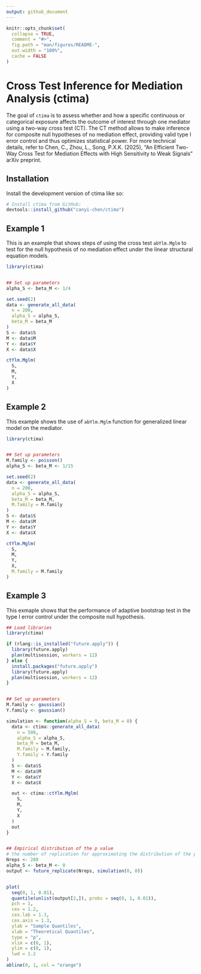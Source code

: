 ```yaml
---
output: github_document
---
```



<!-- README.md is generated from README.Rmd. Please edit that file -->

```r
knitr::opts_chunk$set(
  collapse = TRUE,
  comment = "#>",
  fig.path = "man/figures/README-",
  out.width = "100%",
  cache = FALSE
)
```

# Cross Test Inference for Mediation Analysis (ctima)

<!-- badges: start -->

<!-- badges: end -->

The goal of `ctima` is to assess whether and how a specific continuous or categorical exposure affects the outcome of interest through one mediator using a two-way cross test (CT). The CT method allows to make inference for composite null hypotheses of no mediation effect, providing valid type I error control and thus optimizes statistical power. For more technical details, refer to Chen, C., Zhou, L., Song, P.X.K. (2025), "An Efficient Two-Way Cross Test for Mediation Effects with High Sensitivity to Weak Signals" arXiv preprint.

## Installation

Install the development version of ctima like so:

``` r
# Install ctima from GitHub:
devtools::install_github("canyi-chen/ctima")
```

## Example 1

This is an example that shows steps of using the cross test `abYlm.Mglm` to test for the null hypothesis of no mediation effect under the linear structural equation models.

``` r
library(ctima)


## Set up parameters
alpha_S <- beta_M <- 1/4

set.seed(2)
data <- generate_all_data(
  n = 200,
  alpha_S = alpha_S,
  beta_M = beta_M
)
S <- data$S
M <- data$M
Y <- data$Y
X <- data$X

ctYlm.Mglm(
  S,
  M,
  Y,
  X
)
```



## Example 2

This example shows the use of `abYlm.Mglm` function for generalized linear model on the mediator. 

```r
library(ctima)


## Set up parameters
M.family <- poisson()
alpha_S <- beta_M <- 1/15

set.seed(2)
data <- generate_all_data(
  n = 200,
  alpha_S = alpha_S,
  beta_M = beta_M,
  M.family = M.family
)
S <- data$S
M <- data$M
Y <- data$Y
X <- data$X

ctYlm.Mglm(
  S,
  M,
  Y,
  X,
  M.family = M.family
)
```



## Example 3

This exmaple shows that the performance of adaptive bootstrap test in the type I error control under the composite null hypothesis.

```r
## Load libraries
library(ctima)

if (rlang::is_installed("future.apply")) {
  library(future.apply)
  plan(multisession, workers = 12)
} else {
  install.packages("future.apply")
  library(future.apply)
  plan(multisession, workers = 12)
}


## Set up parameters
M.family <- gaussian()
Y.family <- gaussian()

simulation <- function(alpha_S = 0, beta_M = 0) {
  data <- ctima::generate_all_data(
    n = 500,
    alpha_S = alpha_S,
    beta_M = beta_M,
    M.family = M.family,
    Y.family = Y.family
  )
  S <- data$S
  M <- data$M
  Y <- data$Y
  X <- data$X

  out <- ctima::ctYlm.Mglm(
    S,
    M,
    Y,
    X
  )
  out
}


## Empirical distribution of the p value
# the number of replication for approximating the distribution of the p value
Nreps <- 200
alpha_S <- beta_M <- 0
output <- future_replicate(Nreps, simulation(0, 0))


plot(
  seq(0, 1, 0.01),
  quantile(unlist(output[2,]), probs = seq(0, 1, 0.01)),
  pch = 1,
  cex = 1.2,
  cex.lab = 1.3,
  cex.axis = 1.3,
  ylab = "Sample Quantiles",
  xlab = "Theoretical Quantiles",
  type = "p",
  xlim = c(0, 1),
  ylim = c(0, 1),
  lwd = 1.2
)
abline(0, 1, col = "orange")
```

